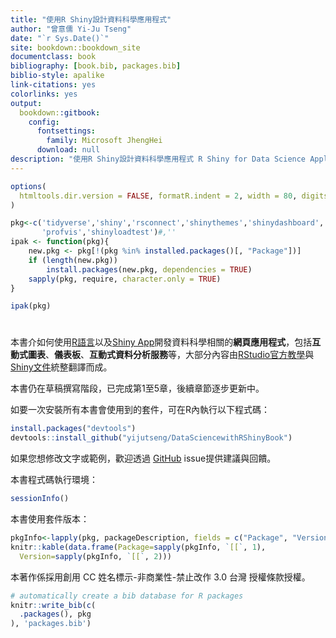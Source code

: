```yaml
--- 
title: "使用R Shiny設計資料科學應用程式"
author: "曾意儒 Yi-Ju Tseng"
date: "`r Sys.Date()`"
site: bookdown::bookdown_site
documentclass: book
bibliography: [book.bib, packages.bib]
biblio-style: apalike
link-citations: yes
colorlinks: yes
output: 
  bookdown::gitbook:
    config:
      fontsettings:
        family: Microsoft JhengHei
      download: null
description: "使用R Shiny設計資料科學應用程式 R Shiny for Data Science Application"
---
```


```r
options(
  htmltools.dir.version = FALSE, formatR.indent = 2, width = 80, digits = 2
)

pkg<-c('tidyverse','shiny','rsconnect','shinythemes','shinydashboard',
       'profvis','shinyloadtest')#,''
ipak <- function(pkg){
    new.pkg <- pkg[!(pkg %in% installed.packages()[, "Package"])]
    if (length(new.pkg)) 
        install.packages(new.pkg, dependencies = TRUE)
    sapply(pkg, require, character.only = TRUE)
}

ipak(pkg)
```

# {- #preface}

本書介如何使用[R語言](https://www.r-project.org/){target="_blank"}以及[Shiny App](https://shiny.rstudio.com/){target="_blank"}開發資料科學相關的**網頁應用程式**，包括**互動式圖表**、**儀表板**、**互動式資料分析服務**等，大部分內容由[RStudio官方教學](https://shiny.rstudio.com/tutorial/){target="_blank"}與[Shiny文件](https://shiny.rstudio.com/reference/shiny/1.4.0/)統整翻譯而成。

本書仍在草稿撰寫階段，已完成第1至5章，後續章節逐步更新中。

如要一次安裝所有本書會使用到的套件，可在R內執行以下程式碼：
```r
install.packages("devtools")
devtools::install_github("yijutseng/DataSciencewithRShinyBook")
```


如果您想修改文字或範例，歡迎透過 [GitHub](https://github.com/yijutseng/DataSciencewithRShinyBook/issues){target="_blank"} issue提供建議與回饋。

本書程式碼執行環境：
```r
sessionInfo()
```

本書使用套件版本：
```r
pkgInfo<-lapply(pkg, packageDescription, fields = c("Package", "Version"))
knitr::kable(data.frame(Package=sapply(pkgInfo, `[[`, 1),
  Version=sapply(pkgInfo, `[[`, 2)))
```


本著作係採用創用 CC 姓名標示-非商業性-禁止改作 3.0 台灣 授權條款授權。

```r
# automatically create a bib database for R packages
knitr::write_bib(c(
  .packages(), pkg
), 'packages.bib')
```
